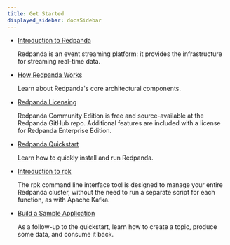 ```yaml
---
title: Get Started
displayed_sidebar: docsSidebar
---
```


<head>
    <meta name="title" content="Get Started | Redpanda Docs"/>
    <meta name="description" content="Get Started index page."/>
    <link rel="canonical" href="https://docs.redpanda.com/docs/get-started/" />
</head>


- [Introduction to Redpanda](../get-started/intro-to-events)
  
  Redpanda is an event streaming platform: it provides the infrastructure for streaming real-time data. 

- [How Redpanda Works](../get-started/architecture)

    Learn about Redpanda's core architectural components.

- [Redpanda Licensing](../get-started/licenses)

    Redpanda Community Edition is free and source-available at the Redpanda GitHub repo. Additional features are included with a license for Redpanda Enterprise Edition.

- [Redpanda Quickstart](../get-started/quick-start)

    Learn how to quickly install and run Redpanda.

- [Introduction to rpk](../get-started/intro-to-rpk)

    The rpk command line interface tool is designed to manage your entire Redpanda cluster, without the need to run a separate script for each function, as with Apache Kafka. 

- [Build a Sample Application](../get-started/code-examples)

    As a follow-up to the quickstart, learn how to create a topic, produce some data, and consume it back.

